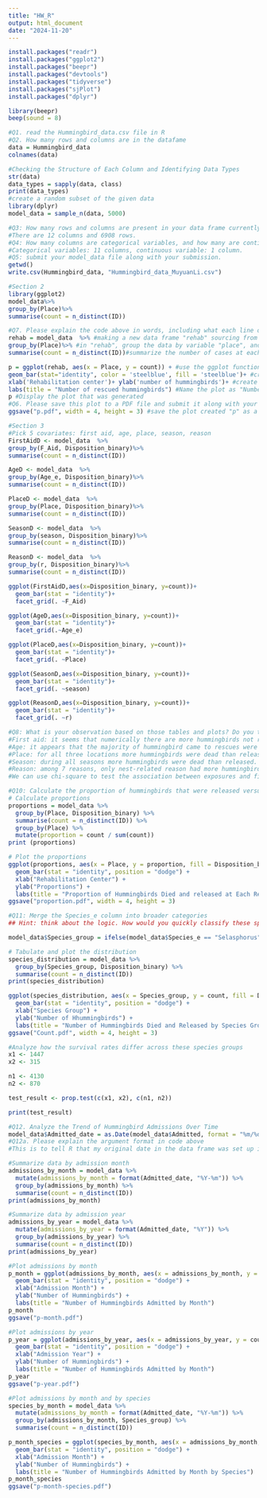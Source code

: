 ```yaml
---
title: "HW_R"
output: html_document
date: "2024-11-20"
---
```


```r
install.packages("readr")
install.packages("ggplot2")
install.packages("beepr")
install.packages("devtools")
install.packages("tidyverse")
install.packages("sjPlot")
install.packages("dplyr")
```

```r
library(beepr)
beep(sound = 8)
```

```r
#Q1. read the Hummingbird_data.csv file in R
#Q2. How many rows and columns are in the datafame
data = Hummingbird_data
colnames(data)
```
```r
#Checking the Structure of Each Column and Identifying Data Types
str(data)
data_types = sapply(data, class)
print(data_types)
#create a random subset of the given data
library(dplyr)
model_data = sample_n(data, 5000)
```
```r
#Q3: How many rows and columns are present in your data frame currently?
#There are 12 columns and 6908 rows.
#Q4: How many columns are categorical variables, and how many are continuous variables in the dataset?
#Categorical variables: 11 columns, continuous variable: 1 column.
#Q5: submit your model_data file along with your submission. 
getwd()
write.csv(Hummingbird_data, "Hummingbird_data_MuyuanLi.csv")
```
```r
#Section 2
library(ggplot2)
model_data%>% 
group_by(Place)%>% 
summarise(count = n_distinct(ID))
```
```r
#Q7. Please explain the code above in words, including what each line of R code is doing, starting from the code that creates the "Rehab" object until the plot.
rehab = model_data  %>% #making a new data frame "rehab" sourcing from model-data, and passing the results to the next line of code
group_by(Place)%>% #in "rehab", group the data by variable "place", and passing the results to the next line of code
summarise(count = n_distinct(ID))#summarize the number of cases at each place as a separate column called "count"
```

```r
p = ggplot(rehab, aes(x = Place, y = count)) + #use the ggplot function and set "place" as x-axis and "count" as y-axis
geom_bar(stat="identity", color = 'steelblue', fill = 'steelblue')+ #create a bar plot and use the numbers in "count" column as the height of the bars, and make the bars steel blue
xlab('Rehabilitation center')+ ylab('number of hummingbirds')+ #create x-axis label "Rehabilitation center" and y-axis label "number of hummingbirds"
labs(title = "Number of rescued hummingbirds") #Name the plot as "Number of rescued hummingbirds"
p #Display the plot that was generated
#Q6. Please save this plot to a PDF file and submit it along with your assignment. Ensure that the size of the plot is 4 inches wide and 3 inches tall.
ggsave("p.pdf", width = 4, height = 3) #save the plot created "p" as a pdf file and name it as "p.pdf" with the specified dimensions.  
```
```r
#Section 3
#Pick 5 covariates: first aid, age, place, season, reason 
FirstAidD <- model_data  %>%
group_by(F_Aid, Disposition_binary)%>%
summarise(count = n_distinct(ID))

AgeD <- model_data  %>%
group_by(Age_e, Disposition_binary)%>%
summarise(count = n_distinct(ID))

PlaceD <- model_data  %>%
group_by(Place, Disposition_binary)%>%
summarise(count = n_distinct(ID))

SeasonD <- model_data  %>%
group_by(season, Disposition_binary)%>%
summarise(count = n_distinct(ID))

ReasonD <- model_data  %>%
group_by(r, Disposition_binary)%>%
summarise(count = n_distinct(ID))
```
```r
ggplot(FirstAidD,aes(x=Disposition_binary, y=count))+
  geom_bar(stat = "identity")+
  facet_grid(. ~F_Aid)
```

```r
ggplot(AgeD,aes(x=Disposition_binary, y=count))+
  geom_bar(stat = "identity")+
  facet_grid(.~Age_e)
```

```r
ggplot(PlaceD,aes(x=Disposition_binary, y=count))+
  geom_bar(stat = "identity")+
  facet_grid(. ~Place)
```

```r
ggplot(SeasonD,aes(x=Disposition_binary, y=count))+
  geom_bar(stat = "identity")+
  facet_grid(. ~season)
```

```r
ggplot(ReasonD,aes(x=Disposition_binary, y=count))+
  geom_bar(stat = "identity")+
  facet_grid(. ~r)
```
```r
#Q8: What is your observation based on those tables and plots? Do you think all those are associated with the final disposition of hummingbirds? Any suggestions for statistically testing them?
#First aid: it seems that numerically there are more hummingbirds not receiving first aid, and the number of hummingbirds died without first aid was more than those died with first aid. 
#Age: it appears that the majority of hummingbird came to rescues were adult like, and more adult-like hummingbirds died than released. Whereas for nestling hummingbirds, the number released was more than died. It appears that age might have an effect on survival.
#Place: for all three locations more hummingbirds were dead than released. The most cases were seen at Lindsey.
#Season: during all seasons more hummingbirds were dead than released. The most cases were seen in spring.
#Reason: among 7 reasons, only nest-related reason had more hummingbirds released than died. All other reasons had more hummingbirds dead than released. It appears that reasons might affect survival, but also "nest-related" can be confounded by age ("adult-like" vs "nestling"). 
#We can use chi-square to test the association between exposures and final dispositions of hummingbirds statistically.  
```

```r
#Q10: Calculate the proportion of hummingbirds that were released versus those that died for each rehabilitation center.
# Calculate proportions
proportions = model_data %>%
  group_by(Place, Disposition_binary) %>%
  summarise(count = n_distinct(ID)) %>%
  group_by(Place) %>%
  mutate(proportion = count / sum(count))
print (proportions)
```

```r
# Plot the proportions
ggplot(proportions, aes(x = Place, y = proportion, fill = Disposition_binary)) +
  geom_bar(stat = "identity", position = "dodge") +
  xlab("Rehabilitation Center") +
  ylab("Proportions") +
  labs(title = "Proportion of Hummingbirds Died and released at Each Rehabilitation Center", fill = "status")
ggsave("proportion.pdf", width = 4, height = 3) 
```
```r
#Q11: Merge the Species_e column into broader categories
## Hint: think about the logic. How would you quickly classify these species into multiple groups using ifelse statement?

model_data$Species_group = ifelse(model_data$Species_e == "Selasphorus", "Selasphorus", "Non-selasphorus")

# Tabulate and plot the distribution
species_distribution = model_data %>%
  group_by(Species_group, Disposition_binary) %>%
  summarise(count = n_distinct(ID))
print(species_distribution)
```

```r
ggplot(species_distribution, aes(x = Species_group, y = count, fill = Disposition_binary)) +
  geom_bar(stat = "identity", position = "dodge") +
  xlab("Species Group") +
  ylab("Number of Hhummingbirds") +
  labs(title = "Number of Hummingbirds Died and Released by Species Group")
ggsave("Count.pdf", width = 4, height = 3) 
```
```r
#Analyze how the survival rates differ across these species groups
x1 <- 1447  
x2 <- 315  

n1 <- 4130  
n2 <- 870  

test_result <- prop.test(c(x1, x2), c(n1, n2))

print(test_result)
```
```r
#Q12. Analyze the Trend of Hummingbird Admissions Over Time
model_data$Admitted_date = as.Date(model_data$Admitted, format = "%m/%d/%Y")
#Q12a. Please explain the argument format in code above
#This is to tell R that my original date in the data frame was set up in the format of "month/date/year". Basically telling R how to interpret "Admitted" column
```

```r
#Summarize data by admission month
admissions_by_month = model_data %>%
  mutate(admissions_by_month = format(Admitted_date, "%Y-%m")) %>%
  group_by(admissions_by_month) %>%
  summarise(count = n_distinct(ID))
print(admissions_by_month)
```
```r
#Summarize data by admission year
admissions_by_year = model_data %>%
  mutate(admissions_by_year = format(Admitted_date, "%Y")) %>%
  group_by(admissions_by_year) %>%
  summarise(count = n_distinct(ID))
print(admissions_by_year)
```

```r
#Plot admissions by month
p_month = ggplot(admissions_by_month, aes(x = admissions_by_month, y = count)) +
  geom_bar(stat = "identity", position = "dodge") +
  xlab("Admission Month") +
  ylab("Number of Hummingbirds") +
  labs(title = "Number of Hummingbirds Admitted by Month")
p_month
ggsave("p-month.pdf") 
```
```r
#Plot admissions by year
p_year = ggplot(admissions_by_year, aes(x = admissions_by_year, y = count)) +
  geom_bar(stat = "identity", position = "dodge") +
  xlab("Admission Year") +
  ylab("Number of Hummingbirds") +
  labs(title = "Number of Hummingbirds Admitted by Month")
p_year
ggsave("p-year.pdf")
```
```r
#Plot admissions by month and by species 
species_by_month = model_data %>%
  mutate(admissions_by_month = format(Admitted_date, "%Y-%m")) %>%
  group_by(admissions_by_month, Species_group) %>%
  summarise(count = n_distinct(ID))

p_month_species = ggplot(species_by_month, aes(x = admissions_by_month, y = count, fill=Species_group)) +
  geom_bar(stat = "identity", position = "dodge") +
  xlab("Admission Month") +
  ylab("Number of Hummingbirds") +
  labs(title = "Number of Hummingbirds Admitted by Month by Species")
p_month_species
ggsave("p-month-species.pdf") 
```


